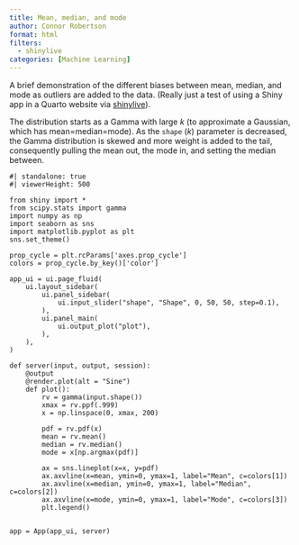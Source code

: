 ```yaml
---
title: Mean, median, and mode
author: Connor Robertson
format: html
filters:
  - shinylive
categories: [Machine Learning]
---
```


A brief demonstration of the different biases between mean, median, and mode as outliers are added to the data. (Really just a test of using a Shiny app in a Quarto website via [shinylive](https://posit-dev.github.io/r-shinylive/)).

The distribution starts as a Gamma with large $k$ (to approximate a Gaussian, which has mean=median=mode).
As the `shape` ($k$) parameter is decreased, the Gamma distribution is skewed and more weight is added to the tail, consequently pulling the mean out, the mode in, and setting the median between.

```shinylive-python
#| standalone: true
#| viewerHeight: 500

from shiny import *
from scipy.stats import gamma
import numpy as np
import seaborn as sns
import matplotlib.pyplot as plt
sns.set_theme()

prop_cycle = plt.rcParams['axes.prop_cycle']
colors = prop_cycle.by_key()['color']

app_ui = ui.page_fluid(
    ui.layout_sidebar(
        ui.panel_sidebar(
            ui.input_slider("shape", "Shape", 0, 50, 50, step=0.1),
        ),
        ui.panel_main(
            ui.output_plot("plot"),
        ),
    ),
)

def server(input, output, session):
    @output
    @render.plot(alt = "Sine")
    def plot():
        rv = gamma(input.shape())
        xmax = rv.ppf(.999)
        x = np.linspace(0, xmax, 200)

        pdf = rv.pdf(x)
        mean = rv.mean()
        median = rv.median()
        mode = x[np.argmax(pdf)]

        ax = sns.lineplot(x=x, y=pdf)
        ax.axvline(x=mean, ymin=0, ymax=1, label="Mean", c=colors[1])
        ax.axvline(x=median, ymin=0, ymax=1, label="Median", c=colors[2])
        ax.axvline(x=mode, ymin=0, ymax=1, label="Mode", c=colors[3])
        plt.legend()


app = App(app_ui, server)

```
